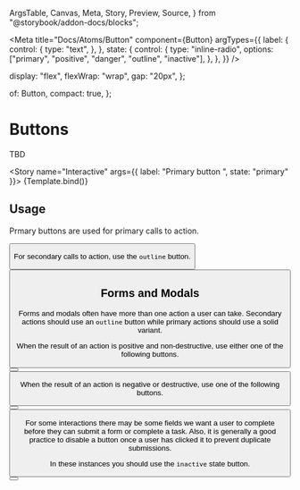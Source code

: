   ArgsTable,
  Canvas,
  Meta,
  Story,
  Preview,
  Source,
} from "@storybook/addon-docs/blocks";

<Meta
  title="Docs/Atoms/Button"
  component={Button}
  argTypes={{
    label: {
      control: {
        type: "text",
      },
    },
    state: {
      control: {
        type: "inline-radio",
        options: ["primary", "positive", "danger", "outline", "inactive"],
      },
    },
  }}
/>


  display: "flex",
  flexWrap: "wrap",
  gap: "20px",
};

  of: Button,
  compact: true,
};

# Buttons

TBD

<Story name="Interactive" args={{ label: "Primary button ", state: "primary" }}>
  {Template.bind()}
</Story>

<ArgsTable />

## Usage

Prmary buttons are used for primary calls to action.

<Preview>
  <Button label="Primary button" />
</Preview>

For secondary calls to action, use the `outline` button.

<Preview>
  <Button label="Secondary button" state="outline" />
</Preview>

## Forms and Modals

Forms and modals often have more than one action a user can take. Secondary actions should use an `outline` button while primary actions should use a solid variant.

When the result of an action is positive and non-destructive, use either one of the following buttons.

<Preview>
  <div style={wrapper}>
    <Button label="Back" state="outline positive" />
    <Button label="Subscribe" state="positive" />
  </div>
</Preview>

When the result of an action is negative or destructive, use one of the following buttons.

<Preview>
  <div style={wrapper}>
    <Button label="Cancel" state="outline danger" />
    <Button label="Close account" state="danger" />
  </div>
</Preview>

For some interactions there may be some fields we want a user to complete before they can submit a form or complete a task. Also, it is generally a good practice to disable a button once a user has clicked it to prevent duplicate submissions.

In these instances you should use the `inactive` state button.

<Preview>
  <Button label="Processing..." state="inactive" />
</Preview>
